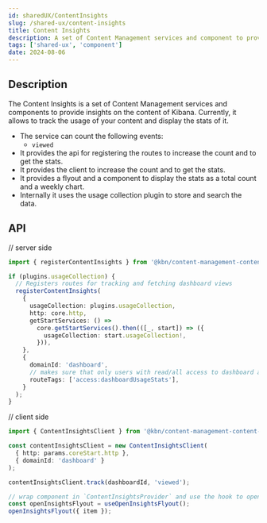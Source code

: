 ```yaml
---
id: sharedUX/ContentInsights
slug: /shared-ux/content-insights
title: Content Insights
description: A set of Content Management services and component to provide insights on the content of Kibana.
tags: ['shared-ux', 'component']
date: 2024-08-06
---
```


## Description

The Content Insights is a set of Content Management services and components to provide insights on the content of Kibana.
Currently, it allows to track the usage of your content and display the stats of it.

- The service can count the following events:
  - `viewed`
- It provides the api for registering the routes to increase the count and to get the stats.
- It provides the client to increase the count and to get the stats.
- It provides a flyout and a component to display the stats as a total count and a weekly chart.
- Internally it uses the usage collection plugin to store and search the data.

## API

// server side

```ts
import { registerContentInsights } from '@kbn/content-management-content-insights-server';

if (plugins.usageCollection) {
  // Registers routes for tracking and fetching dashboard views
  registerContentInsights(
    {
      usageCollection: plugins.usageCollection,
      http: core.http,
      getStartServices: () =>
        core.getStartServices().then(([_, start]) => ({
          usageCollection: start.usageCollection!,
        })),
    },
    {
      domainId: 'dashboard',
      // makes sure that only users with read/all access to dashboard app can access the routes
      routeTags: ['access:dashboardUsageStats'],
    }
  );
}
```

// client side

```ts
import { ContentInsightsClient } from '@kbn/content-management-content-insights-public';

const contentInsightsClient = new ContentInsightsClient(
  { http: params.coreStart.http },
  { domainId: 'dashboard' }
);

contentInsightsClient.track(dashboardId, 'viewed');

// wrap component in `ContentInsightsProvider` and use the hook to open an insights flyout
const openInsightsFlyout = useOpenInsightsFlyout();
openInsightsFlyout({ item });
```
